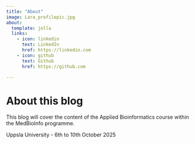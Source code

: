 ```yaml
---
title: "About"
image: Lara_profilepic.jpg
about:
  template: jolla
  links:
    - icon: linkedin
      text: LinkedIn
      href: https://linkedin.com
    - icon: github
      text: Github
      href: https://github.com

---
```


# About this blog

This blog will cover the content of the Applied Bioinformatics course within the MedBioInfo programme. 

Uppsla University - 6th to 10th October 2025
